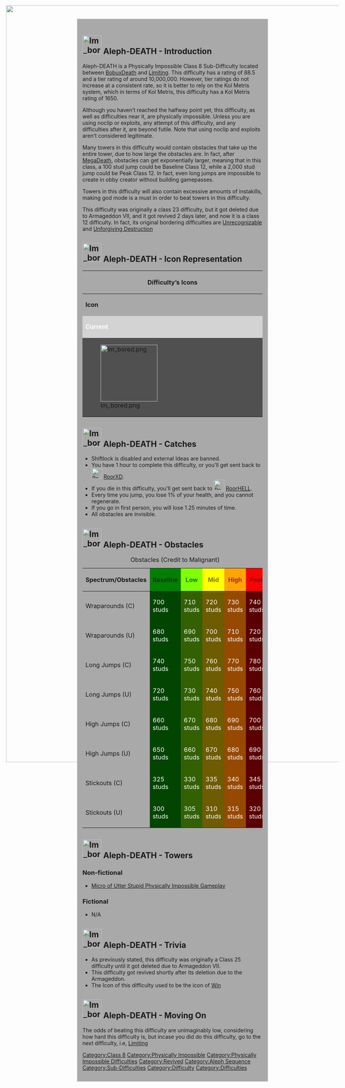 <div style="background:#a9a9a9;padding:1em;order-left:5px solid #3E003E">
<div align="center" style="position:fixed; z-index:-1; top:0; left:0; right:0; bottom:0;">[[File:Im bored.png|2000px]]</div>
{{Scrollbox|Notices=
'''Notices'''
{{Classic}}
{{Physically Impossible}}
}}
{{NewDifficultyInfobox|image1=Im bored.png|caption1=This difficulty is no longer an infinite loop|class=Peak Class 8|rating=88.5|type=* Sub-Difficulty
* Revived Difficulty|previous=[[File:BobuxDeath.png|30px]] [[BobuxDeath]]|next=[[File:Limitingmoment.jpg|30x30px]] [[Limiting]]|difficulty_range=Bottom to Peak|official_music(s)=Jomekka - Eighto|creator(s)=* UnauthorizedPerson (reviver)
* Blake12345 (original owner)|original_class=Class 25|previous_class(es)=|date_added=12/8/2020|date_removed=6/15/2023|removal_reason=Armageddon|main_difficulty=[[File:BobuxDeath.png|30px]] [[BobuxDeath]]|sub_difficulty(ies)=|original_main_difficulty=|original_creator(s)=TheBlake12345|revival_date=6/16/2023|prior_previous=[[File:Unrecognizable Difficulty.jpg|30x30px]] [[Unrecognizable]]|prior_next=[[File:Unforgiving Destruction New New.png|30x30px]] [[Unforgiving Destruction]]|class_range=Peak|previous_main_difficulty(ies)=[[File:Screenshot 2020-09-26 032504.jpg|40px]] [[The Crystal Core]]|decal_id=138334750853822}}
==[[File:Im bored.png|50px]] Aleph-DEATH - Introduction==
Aleph-DEATH is a Physically Impossible Class 8 Sub-Difficulty located between [[BobuxDeath]] and [[Limiting]]. This difficulty has a rating of 88.5 and a tier rating of around 10,000,000. However, tier ratings do not increase at a consistent rate, so it is better to rely on the Kol Metris system, which in terms of Kol Metris, this difficulty has a Kol Metris rating of 1650.

Although you haven’t reached the halfway point yet, this difficulty, as well as difficulties near it, are physically impossible. Unless you are using noclip or exploits, any attempt of this difficulty, and any difficulties after it, are beyond futile. Note that using noclip and exploits aren’t considered legitimate.

Many towers in this difficulty would contain obstacles that take up the entire tower, due to how large the obstacles are. In fact, after [[MegaDeath]], obstacles can get exponentially larger, meaning that in this class, a 100 stud jump could be Baseline Class 12, while a 2,000 stud jump could be Peak Class 12. In fact, even long jumps are impossible to create in obby creator without building gamepasses.

Towers in this difficulty will also contain excessive amounts of instakills, making god mode is a must in order to beat towers in this difficulty.

This difficulty was originally a class 23 difficulty, but it got deleted due to Armageddon VII, and it got revived 2 days later, and now it is a class 12 difficulty. In fact, its original bordering difficulties are [[User blog:EpicTheGamer2014/Unrecognizable|Unrecognizable]] and [[Unforgiving Destruction]]

==[[File:Im bored.png|50px]] Aleph-DEATH - Icon Representation==
{| class="wikitable mw-collapsible" style="text-align:center;"
! colspan="25" style="text-align:center; width: 1%" |Difficulty’s Icons
|-
!'''Icon'''
!'''Description'''
|-
| colspan="3" style="background: #d3d3d3; color: white" |'''Current'''
|-
| style="background-color: #505050;" |[[File:Im bored.png|150x150px]]
| style="background-color: #505050;" |The icon of this difficulty is rather simple. All there is is a light gray background with a death skull, as seen in the old [[w:c:jtohs-hardest-towers:DEATH|DEATH]] icon overlayed by the old [[Aleph-Null]] icon.
|}

==[[File:Im bored.png|50px]] Aleph-DEATH - Catches ==

*Shiftlock is disabled and external Ideas are banned.
*You have 1 hour to complete this difficulty, or you'll get sent back to [[File:RoorXDHighQuality.png|frameless|28x28px]] [[w:c:jtohs-hardest-towers:RoorXD|RoorXD]].
*If you die in this difficulty, you'll get sent back to [[File:RoorHellHighQuality.png|frameless|28x28px]] [[RoorHELL]].
*Every time you jump, you lose 1% of your health, and you cannot regenerate.
*If you go in first person, you will lose 1.25 minutes of time.
*All obstacles are invisible.

==[[File:Im bored.png|50px]] Aleph-DEATH - Obstacles==
{| class="fandom-table"
|+Obstacles (Credit to Malignant)
!Spectrum/Obstacles
! style="background-color: green;" |'''<font color="#003305">Baseline</font>'''
! style="background-color: #80ff00;" |'''<font color="green">Low</font>'''
! style="background-color: yellow; " |'''<font color="#797d00">Mid</font>'''
! style="background-color: orange; " |'''<font color="brown">High</font>'''
! style="background-color: red; " |'''<font color="#7d0000">Peak</font>'''
|-
|Wraparounds (C)
| style="background-color: #014500;" |<font color="white">700 studs</font>
| style="background-color: #336000;" |<font color="white">710 studs</font>
| style="background-color: #6d5c00;" |<font color="white">720 studs</font>
| style="background-color: #964a00;" |<font color="white">730 studs</font>
| style="background-color: #5a0000;" |<font color="white">740 studs</font>

|-
|Wraparounds (U)
| style="background-color: #014500;" |<font color="white">680 studs</font>
| style="background-color: #336000;" |<font color="white">690 studs</font>
| style="background-color: #6d5c00;" |<font color="white">700 studs</font>
| style="background-color: #964a00;" |<font color="white">710 studs</font>
| style="background-color: #5a0000;" |<font color="white">720 studs</font>
|-
|Long Jumps (C)
| style="background-color: #014500;" |<font color="white">740 studs</font>
| style="background-color: #336000;" |<font color="white">750 studs</font>
| style="background-color: #6d5c00;" |<font color="white">760 studs</font>
| style="background-color: #964a00;" |<font color="white">770 studs</font>
| style="background-color: #5a0000;" |<font color="white">780 studs</font>
|-
|Long Jumps (U)
| style="background-color: #014500;" |<font color="white">720 studs</font>
| style="background-color: #336000;" |<font color="white">730 studs</font>
| style="background-color: #6d5c00;" |<font color="white">740 studs</font>
| style="background-color: #964a00;" |<font color="white">750 studs</font>
| style="background-color: #5a0000;" |<font color="white">760 studs</font>
|-
|High Jumps (C)
| style="background-color: #014500;" |<font color="white">660 studs</font>
| style="background-color: #336000;" |<font color="white">670 studs</font>
| style="background-color: #6d5c00;" |<font color="white">680 studs</font>
| style="background-color: #964a00;" |<font color="white">690 studs</font>
| style="background-color: #5a0000;" |<font color="white">700 studs</font>
|-
|High Jumps (U)
| style="background-color: #014500;" |<font color="white">650 studs</font>
| style="background-color: #336000;" |<font color="white">660 studs</font>
| style="background-color: #6d5c00;" |<font color="white">670 studs</font>
| style="background-color: #964a00;" |<font color="white">680 studs</font>
| style="background-color: #5a0000;" |<font color="white">690 studs</font>
|-
|Stickouts (C)
| style="background-color: #014500;" |<font color="white">325 studs</font>
| style="background-color: #336000;" |<font color="white">330 studs</font>
| style="background-color: #6d5c00;" |<font color="white">335 studs</font>
| style="background-color: #964a00;" |<font color="white">340 studs</font>
| style="background-color: #5a0000;" |<font color="white">345 studs</font>
|-
|Stickouts (U)
| style="background-color: #014500;" |<font color="white">300 studs</font>
| style="background-color: #336000;" |<font color="white">305 studs</font>
| style="background-color: #6d5c00;" |<font color="white">310 studs</font>
| style="background-color: #964a00;" |<font color="white">315 studs</font>
| style="background-color: #5a0000;" |<font color="white">320 studs</font>
|}

==[[File:Im bored.png|50px]] Aleph-DEATH - Towers==
===Non-fictional===

*[[Micro of Utter Stupid Physically Impossible Gameplay]]

=== Fictional===
*N/A

==[[File:Im bored.png|50px]] Aleph-DEATH - Trivia== 
*As previously stated, this difficulty was originally a Class 25 difficulty until it got deleted due to Armageddon VII.
*This difficulty got revived shortly after its deletion due to the Armageddon.
*The Icon of this difficulty used to be the icon of [[Win]]

==[[File:Im bored.png|50px]] Aleph-DEATH - Moving On==
The odds of beating this difficulty are unimaginably low, considering how hard this difficulty is, but incase you did do this difficulty, go to the next difficulty, i.e, [[Limiting]]{{MainDifficultiesNavbox}}
[[Category:Class 8]]
[[Category:Physically Impossible]]
[[Category:Physically Impossible Difficulties]]
[[Category:Revived]]
[[Category:Aleph Sequence]]
[[Category:Sub-Difficulties]]
[[Category:Difficulty]]
[[Category:Difficulties]]